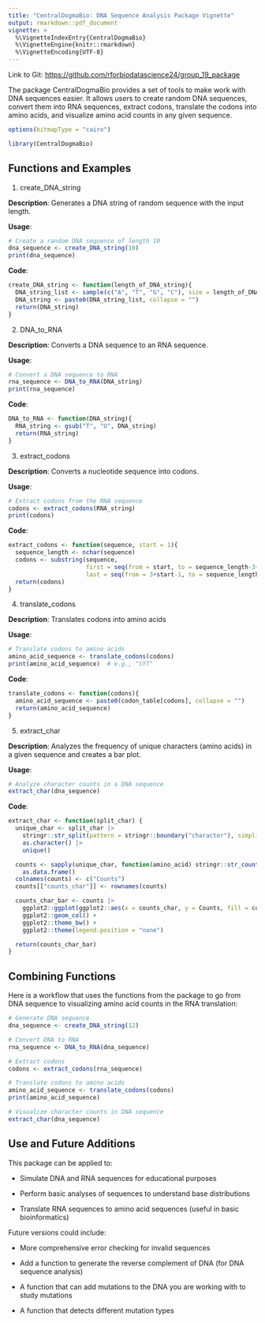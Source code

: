 ```yaml
---
title: "CentralDogmaBio: DNA Sequence Analysis Package Vignette"
output: rmarkdown::pdf_document
vignette: >
  %\VignetteIndexEntry{CentralDogmaBio}
  %\VignetteEngine{knitr::rmarkdown}
  %\VignetteEncoding{UTF-8}
---
```


Link to Git: <https://github.com/rforbiodatascience24/group_19_package>

The package CentralDogmaBio provides a set of tools to make work with DNA sequences easier. It allows users to create random DNA sequences, convert them into RNA sequences, extract codons, translate the codons into amino acids, and visualize amino acid counts in any given sequence.

```r
options(bitmapType = "cairo")
```

```r
library(CentralDogmaBio)
```

## Functions and Examples

1.  create_DNA_string

**Description**: Generates a DNA string of random sequence with the input length.

**Usage**:

```r
# Create a random DNA sequence of length 10
dna_sequence <- create_DNA_string(10)
print(dna_sequence) 
```

**Code**:

```r
create_DNA_string <- function(length_of_DNA_string){
  DNA_string_list <- sample(c("A", "T", "G", "C"), size = length_of_DNA_string, replace = TRUE)
  DNA_string <- paste0(DNA_string_list, collapse = "")
  return(DNA_string)
}
```

2.  DNA_to_RNA

**Description**: Converts a DNA sequence to an RNA sequence.

**Usage**:

```r
# Convert a DNA sequence to RNA
rna_sequence <- DNA_to_RNA(DNA_string)
print(rna_sequence)  

```

**Code**:

```r
DNA_to_RNA <- function(DNA_string){
  RNA_string <- gsub("T", "U", DNA_string)
  return(RNA_string)
}
```

3.  extract_codons

**Description**: Converts a nucleotide sequence into codons.

**Usage**:

```r
# Extract codons from the RNA sequence
codons <- extract_codons(RNA_string)
print(codons)

```

**Code**:

```r
extract_codons <- function(sequence, start = 1){
  sequence_length <- nchar(sequence)
  codons <- substring(sequence,
                      first = seq(from = start, to = sequence_length-3+1, by = 3),
                      last = seq(from = 3+start-1, to = sequence_length, by = 3))
  return(codons)
}
```

4.  translate_codons

**Description**: Translates codons into amino acids

**Usage**:

```r
# Translate codons to amino acids
amino_acid_sequence <- translate_codons(codons)
print(amino_acid_sequence)  # e.g., "SYT"
```

**Code**:

```r
translate_codons <- function(codons){
  amino_acid_sequence <- paste0(codon_table[codons], collapse = "")
  return(amino_acid_sequence)
}
```

5.  extract_char

**Description**: Analyzes the frequency of unique characters (amino acids) in a given sequence and creates a bar plot.

**Usage**:

```r
# Analyze character counts in a DNA sequence
extract_char(dna_sequence)
```

**Code**:

```r
extract_char <- function(split_char) {
  unique_char <- split_char |>
    stringr::str_split(pattern = stringr::boundary("character"), simplify = TRUE) |>
    as.character() |>
    unique()

  counts <- sapply(unique_char, function(amino_acid) stringr::str_count(string = split_char, pattern = amino_acid)) |>
    as.data.frame()
  colnames(counts) <- c("Counts")
  counts[["counts_char"]] <- rownames(counts)

  counts_char_bar <- counts |>
    ggplot2::ggplot(ggplot2::aes(x = counts_char, y = Counts, fill = counts_char)) +
    ggplot2::geom_col() +
    ggplot2::theme_bw() +
    ggplot2::theme(legend.position = "none")

  return(counts_char_bar)
}
```

## Combining Functions

Here is a workflow that uses the functions from the package to go from DNA sequence to visualizing amino acid counts in the RNA translation:

```r
# Generate DNA sequence
dna_sequence <- create_DNA_string(12)

# Convert DNA to RNA
rna_sequence <- DNA_to_RNA(dna_sequence)

# Extract codons
codons <- extract_codons(rna_sequence)

# Translate codons to amino acids
amino_acid_sequence <- translate_codons(codons)
print(amino_acid_sequence)

# Visualize character counts in DNA sequence
extract_char(dna_sequence)
```

## Use and Future Additions

This package can be applied to:

-   Simulate DNA and RNA sequences for educational purposes

-   Perform basic analyses of sequences to understand base distributions

-   Translate RNA sequences to amino acid sequences (useful in basic bioinformatics)

Future versions could include:

-   More comprehensive error checking for invalid sequences

-   Add a function to generate the reverse complement of DNA (for DNA sequence analysis)

-   A function that can add mutations to the DNA you are working with to study mutations

-   A function that detects different mutation types
